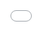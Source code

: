 ---
title: "Resume"
format: html
---

<style>
  body, html {
    margin: 0;
    padding: 0;
    height: 100%;
  }

  iframe {
    position: absolute;
    top: 0;
    left: 0;
    width: 100%;
    height: 100%;
    border: none;
    margin: 0;
    padding: 0;
    overflow: hidden;
  }
</style>

<iframe src="darioresume.pdf"></iframe>
